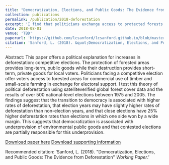 ```yaml
---
title: "Democratization, Elections, and Public Goods: The Evidence from Deforestation"
collection: publications
permalink: /publication/2018-deforestation
excerpt: 'I find that politicians exchange access to protected forests in exchange for political support, leading to higher rates of deforestation in the months surrounding an election.'
date: 2018-08-01
venue: 'TBD'
paperurl: 'https://github.com/lcsanford/lcsanford.github.io/blob/master/files/Elections_Working.pdf'
citation: 'Sanford, L. (2018). &quot;Democratization, Elections, and Public Goods: The Evidence from Deforestation&quot; <i>Working Paper</i>.'
---
```

Abstract:
This paper offers a political explanation for increases in deforestation: competitive elections. The protection of forested areas provides long-term, public goods while their destruction provides short-term, private goods for local voters. Politicians facing a competitive election offer voters access to forested areas for commercial use of timber and small-scale farming in exchange for electoral support. I test this theory of political deforestation using satelliteverified global forest cover data and the results of over 500 national-level elections between 1975 and 2005. The findings suggest that the transition to democracy is associated with higher rates of deforestation, that election years may have slightly higher rates of deforestation than non-election years, and that close elections have 25% higher deforestation rates than elections in which one side won by a wide margin. This suggests that democratization is associated with underprovision of environmental public goods and that contested elections are partially responsible for this underprovision.

[Download paper here](https://github.com/lcsanford/lcsanford.github.io/blob/master/files/Elections_Working.pdf)
[Download supporting information](https://github.com/lcsanford/lcsanford.github.io/blob/master/files/Supporting_Information.pdf)

Recommended citation: 'Sanford, L. (2018). &quot;Democratization, Elections, and Public Goods: The Evidence from Deforestation&quot; <i>Working Paper</i>.'
